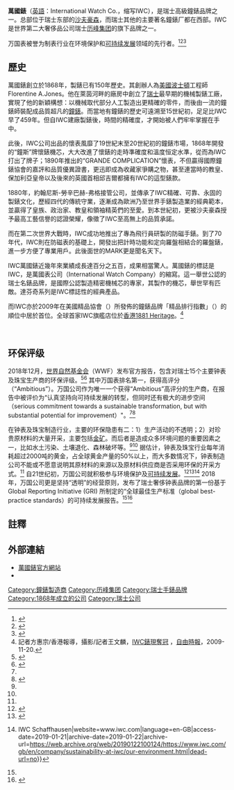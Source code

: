 {{noteTA
|T=zh-tw:萬國錶;zh-cn:万国表
|1=zh-tw:萬國錶;zh-cn:万国表
}}
{{infobox company
| company_name = 万国表<br>International Watch Co.
| company_logo =
[[File:IWC_Schaffhausen_Logo.jpg|300px]]IWC[[旗艦店|旗艦店]]]]
| company_type =
| company_name_en = IWC
| abbreviated_name =
| company_slogan =
| foundation = 1868年
| area_served = 全球
| market_information =
| location = {{SWI}}[[沙夫豪森|沙夫豪森]]
| founder = Florentine A.Jones 
| zip_code =
| telephone_no =
| employees =
| width =
| industry =
| products = 手錶、時鐘、零件製造
| capital =
| parent=[[历峰集团|历峰集团]]
| subsid =
| homepage = [http://www.iwc.com/zh-tw/ IWC]
}}

'''萬國錶'''（[[英語|英語]]：International Watch Co.，缩写IWC），是瑞士高級鐘錶品牌之一。总部位于瑞士东部的[[沙夫豪森|沙夫豪森]]，而瑞士其他的主要著名鐘錶厂都在西部。IWC是世界第二大奢侈品公司瑞士[[历峰集团|历峰集团]]的旗下品牌之一。

万国表被誉为制表行业在环境保护和[[可持续发展|可持续发展]]领域的先行者。<ref name=":44">{{Cite web|url=https://www.wwf.ch/sites/default/files/doc-2018-12/2018_12_07_WWF%20Watch%20and%20Jewellery%20Report%202018_final_e_0.pdf|title=Environmental rating and industry report 2018|last=|first=|date=|website=World Wide Fund for Nature|archive-url=https://web.archive.org/web/20190120043234/https://www.wwf.ch/sites/default/files/doc-2018-12/2018_12_07_WWF%20Watch%20and%20Jewellery%20Report%202018_final_e_0.pdf|archive-date=2019-01-20|dead-url=no|access-date=2019-01-19}}</ref><ref name=":1">{{Cite web|url=https://journal.hautehorlogerie.org/en/the-watch-industry-embraces-environmental-concerns/|title=The watch industry embraces environmental concerns – FHH Journal|website=journal.hautehorlogerie.org|language=en-US|access-date=2019-01-21|archive-date=2019-02-18|archive-url=https://web.archive.org/web/20190218174818/https://journal.hautehorlogerie.org/en/the-watch-industry-embraces-environmental-concerns/|dead-url=no}}</ref><ref name=":0">{{Cite web|url=https://journal.hautehorlogerie.org/en/iwc-commits-to-transparency/|title=IWC commits to transparency – FHH Journal|website=journal.hautehorlogerie.org|language=en-US|access-date=2019-01-21|archive-date=2019-01-22|archive-url=https://web.archive.org/web/20190122045715/https://journal.hautehorlogerie.org/en/iwc-commits-to-transparency/|dead-url=no}}</ref>

==歷史==

萬國錶創立於1868年，製錶已有150年歷史。其創辦人為[[美國|美國]][[波士頓|波士頓]]工程師Florentine A.Jones。他在萊茵河畔的廠房中創立了[[瑞士|瑞士]]最早期的機械製錶工廠，實現了他的新穎構想：以機械取代部分人工製造出更精確的零件，而後由一流的鐘錶師裝配成品質超凡的[[鐘錶|鐘錶]]。而當地有鐘錶的歷史可遠溯至15世紀初，足足比IWC早了459年。但自IWC建廠製錶後，時間的精確度，才開始被人們牢牢掌握在手中。

此後，IWC公司出品的懷表風靡了19世紀末至20世紀初的鐘錶市場，1868年開發的“鐘斯”牌懷錶機芯，大大改進了懷錶的走時準確度和溫度恒定水準，從而為IWC打出了牌子；1890年推出的“GRANDE COMPLICATION”懷表，不但贏得國際鐘錶協會的嘉評和品質優異證書，更迅即成為收藏家爭購之物，甚至連當時的教皇、保加利亞皇帝以及後來的英國首相邱吉爾都擁有IWC的這型錶款。

1880年，約翰尼斯-勞辛巴赫-弗格接管公司，並傳承了IWC精確、可靠、永固的製錶文化，歷經四代的傳統守業，逐漸成為歐洲乃至世界手錶製造業的經典範本，並贏得了皇族、政治家、教皇和領袖精英們的至愛。到本世紀初，更被沙夫豪森授予最高工藝信譽的認證榮耀，像徵了IWC至高無上的品質承諾。

而在第二次世界大戰時，IWC成功地推出了專為飛行員研製的防磁手錶。到了70年代，IWC則在防磁表的基礎上，開發出把計時功能和定向羅盤相結合的羅盤錶，進一步方便了專業用戶。此後面世的MARK更是聞名天下。

IWC萬國錶近幾年來業績成長達百分之五百，成果相當驚人。萬國錶的標誌是IWC，是萬國表公司（International Watch Company）的縮寫。這一舉世公認的瑞士名錶品牌，是國際公認製造精密機械芯的專家，其製作的機芯，舉世罕有匹敵。達芬奇系列是IWC標誌性的經典產品。 

而IWC亦於2009年在美國精品協會（{{lang|en|Luxury Institute}}）所發佈的鐘錶品牌「精品排行指數」（{{tsl|en|The Luxury Institute|LBSI}}）的順位中居於首位。全球首家IWC旗艦店位於[[香港|香港]][[1881_Heritage|1881 Heritage]]。<ref>記者方惠宗/香港報導，攝影/記者王文麟，[http://www.libertytimes.com.tw/2009/new/nov/20/today-style2.htm IWC錶現奪冠] {{Wayback|url=http://www.libertytimes.com.tw/2009/new/nov/20/today-style2.htm |date=20091122184851 }}，[[自由時報|自由時報]]，2009-11-20.</ref>

<br />

== 环保评级 ==
2018年12月，[[世界自然基金会|世界自然基金会]]（WWF）发布官方报告，包含对瑞士15个主要钟表及珠宝生产商的环保评级。<ref name=":442">{{Cite web|url=https://www.wwf.ch/sites/default/files/doc-2018-12/2018_12_07_WWF%20Watch%20and%20Jewellery%20Report%202018_final_e_0.pdf|title=Environmental rating and industry report 2018|last=|first=|date=|website=World Wide Fund for Nature|archive-url=https://web.archive.org/web/20190120043234/https://www.wwf.ch/sites/default/files/doc-2018-12/2018_12_07_WWF%20Watch%20and%20Jewellery%20Report%202018_final_e_0.pdf|archive-date=2019-01-20|dead-url=no|access-date=2019-01-19}}</ref><ref name=":45">{{Cite web|url=https://www.swissinfo.ch/eng/politics/benchmark-report_swiss-luxury-watches-fail-to-meet-environmental-standards/44628536|title=Swiss luxury watches fail to meet environmental standards|last=swissinfo.ch|first=S. W. I.|last2=Corporation|first2=a branch of the Swiss Broadcasting|website=SWI swissinfo.ch|language=en|access-date=2019-01-19|archive-date=2019-01-20|archive-url=https://web.archive.org/web/20190120043225/https://www.swissinfo.ch/eng/politics/benchmark-report_swiss-luxury-watches-fail-to-meet-environmental-standards/44628536|dead-url=no}}</ref> 其中万国表排名第一，获得高评分（“Ambitious”）。万国公司作为唯一一个获得“Ambitious”高评分的生产商，在报告中被评价为“认真坚持向可持续发展的转型，但同时还有极大的进步空间 （serious commitment towards a sustainable transformation, but with substantial potential for improvement）"。<ref name=":442" /><ref name=":443">{{Cite web|url=https://www.wwf.ch/sites/default/files/doc-2018-12/2018_12_07_WWF%20Watch%20and%20Jewellery%20Report%202018_final_e_0.pdf|title=Environmental rating and industry report 2018|last=|first=|date=|website=World Wide Fund for Nature|archive-url=https://web.archive.org/web/20190120043234/https://www.wwf.ch/sites/default/files/doc-2018-12/2018_12_07_WWF%20Watch%20and%20Jewellery%20Report%202018_final_e_0.pdf|archive-date=2019-01-20|dead-url=no|access-date=2019-01-19}}</ref>

在钟表及珠宝制造行业，主要的环保隐患有二：1）生产活动的不透明；2）对珍贵原材料的大量开采，主要包括[[金|金矿]]。而后者是造成众多环境问题的重要因素之一，比如水土污染、土壤退化、森林破坏等。<ref name=":442" /><ref name=":45" /> 据估计，钟表及珠宝行业每年消耗超过2000吨的黄金，占全球黄金产量的50%以上，而大多数情况下，钟表制造公司不能或不愿意说明其原材料的来源以及原材料供应商是否采用环保的开采方式。<ref name=":442" /> 自21世纪初，万国公司就积极参与环境保护及[[可持续发展|可持续发展]]。<ref name=":12">{{Cite web|url=https://journal.hautehorlogerie.org/en/the-watch-industry-embraces-environmental-concerns/|title=The watch industry embraces environmental concerns – FHH Journal|website=journal.hautehorlogerie.org|language=en-US|access-date=2019-01-21|archive-date=2019-02-18|archive-url=https://web.archive.org/web/20190218174818/https://journal.hautehorlogerie.org/en/the-watch-industry-embraces-environmental-concerns/|dead-url=no}}</ref><ref name=":02">{{Cite web|url=https://journal.hautehorlogerie.org/en/iwc-commits-to-transparency/|title=IWC commits to transparency – FHH Journal|website=journal.hautehorlogerie.org|language=en-US|access-date=2019-01-21|archive-date=2019-01-22|archive-url=https://web.archive.org/web/20190122045715/https://journal.hautehorlogerie.org/en/iwc-commits-to-transparency/|dead-url=no}}</ref><ref>{{Cite web|url=https://www.iwc.com/gb/en/company/sustainability-at-iwc/our-environment.html|title=Environmental sustainability {{!}} IWC Schaffhausen|website=www.iwc.com|language=en-GB|access-date=2019-01-21|archive-date=2019-01-22|archive-url=https://web.archive.org/web/20190122100124/https://www.iwc.com/gb/en/company/sustainability-at-iwc/our-environment.html|dead-url=no}}</ref> 2018年，万国公司更是坚持“透明”的经营原则，发布了瑞士奢侈钟表品牌的第一份基于Global Reporting Initiative (GRI) 所制定的“全球最佳生产标准（global best-practice standards）的可持续发展报告。<ref name=":02" /><ref>{{Cite web|url=https://press.iwc.com/iwc-sustainability-report-2018-en/|title=IWC LAUNCHES SUSTAINABILITY REPORTING IN ACCORDANCE WITH GRI STANDARDS|website=IWC LAUNCHES SUSTAINABILITY REPORTING IN ACCORDANCE WITH GRI STANDARDS|language=en|access-date=2019-01-21|archive-date=2019-01-22|archive-url=https://web.archive.org/web/20190122044316/https://press.iwc.com/iwc-sustainability-report-2018-en/|dead-url=no}}</ref>

== 註釋 ==
{{reflist}}

== 外部連結 ==
{{commonscat|International Watch Company}}
* [http://www.iwc.ch 萬國錶官方網站]{{Wayback|url=http://www.iwc.ch/ |date=20010520133432 }}
* {{facebook|IWCWatches|IWC Watches}}

{{历峰集团}}
{{Authority control}}
[[Category:鐘錶製造商|Category:鐘錶製造商]]
[[Category:历峰集团|Category:历峰集团]]
[[Category:瑞士手錶品牌|Category:瑞士手錶品牌]]
[[Category:1868年成立的公司|Category:1868年成立的公司]]
[[Category:瑞士公司|Category:瑞士公司]]